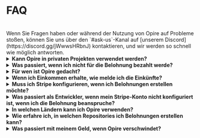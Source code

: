 
# FAQ

<br/>
<InfoPanel>
    Wenn Sie Fragen haben oder während der Nutzung von Opire auf Probleme stoßen, können Sie uns über den `#ask-us`-Kanal auf [unserem Discord](https://discord.gg/jWwwsHRbnJ) kontaktieren, und wir werden so schnell wie möglich antworten.
</InfoPanel>
<br/>

<details>
    <summary><strong>Kann Opire in privaten Projekten verwendet werden?</strong></summary>
    <div style={{ marginTop: '10px' }}>
        Ja, unsere Befehle können innerhalb privater Projekte verwendet werden, aber es gibt ein Detail zu beachten.
        
        Die erstellten Belohnungen werden auf der Opire-Plattform angezeigt, aber Entwickler ohne Zugriff auf das Projekt können nicht versuchen, die Probleme zu lösen oder die Belohnungen zu beanspruchen.
        
        Wenn externe Personen zusammenarbeiten möchten, müssen sie sich direkt mit dem Projektadministrator in Verbindung setzen, um Zugang anzufordern.
    </div>
</details>

<details>
    <summary><strong>Was passiert, wenn ich nicht für die Belohnung bezahlt werde?</strong></summary>
    <div style={{ marginTop: '10px' }}>
        Wenn Sie sich in dieser Situation befinden, tut uns das für das, was passiert ist, leid 💔
        
        Versuchen Sie zunächst, mit dem Belohnungsersteller zu kommunizieren. Möglicherweise ist ihm nicht bewusst, dass er Sie bereits bezahlen kann, er hat vergessen oder konnte dies bisher noch nicht tun. Wir vertrauen auf die Gemeinschaft und ihre Fähigkeit, Konflikte durch Dialog zu lösen.

        Opire ist ein Werkzeug, das für die Gemeinschaft entwickelt wurde, und wir hoffen, dass es auf die richtige Weise verwendet wird. Wir verstehen, dass dies nicht immer der Fall ist, und für Situationen, in denen ein Benutzer viele Belohnungen erstellt hat, die er nicht bezahlen möchte, verfügt Opire über Algorithmen, die ein solches Verhalten erkennen, und deaktiviert den Benutzer, um weiteren Schaden für die Gemeinschaft zu vermeiden. Diese Benutzer können keine weiteren Belohnungen erstellen, bis sie die Zahlung für die ausstehenden vorgenommen haben.
    </div>
</details>

<details>
    <summary><strong>Für wen ist Opire gedacht?</strong></summary>
    <div style={{ marginTop: '10px' }}>
        Mehrere Gruppen können von Opire profitieren:

        - <strong>Entwickler:</strong> Es ist eine Gelegenheit, zusätzliches Einkommen zu verdienen, ohne an Zeitpläne oder umständliche Verfahren gebunden zu sein. Darüber hinaus verbessern Sie Ihre Fähigkeiten, indem Sie reale Probleme in verschiedenen Sprachen lösen.
        - <strong>Unternehmen:</strong> Wir erleichtern die Problemlösung in Ihren Projektabhängigkeiten, ohne Ihr Entwicklungsteam einzubeziehen. Auf diese Weise können Sie Ihre Kosten optimieren, indem Sie Ressourcen auf das konzentrieren, was für das Unternehmen einen Mehrwert bietet.
        - <strong>Code-Eigentümer von Open-Source-Projekten:</strong> Sie können Opire nutzen, um Ihre Community zu vergrößern und Ihr Projekt mit Beiträgen anderer Entwickler am Leben zu halten. Außerdem, wenn andere Belohnungen für Ihr Projekt erstellen, erhalten Sie zusätzliches Einkommen, um Ihnen für Ihren Einfluss auf die Open-Source-Welt zu danken.
        - <strong>Open-Source-Enthusiasten:</strong> Im Gegensatz zu Spendenplattformen sind Belohnungen auf Opire mit einem echten Projektproblem verbunden, das direkt die Verbesserung der Codequalität beeinflusst. Sie werden kein anonymer Spender sein, sondern aktiv an der Verbesserung und dem Wachstum des Projekts teilnehmen.
    </div>
</details>

<details>
    <summary><strong>Wenn ich Einkommen erhalte, wie melde ich die Einkünfte?</strong></summary>
    <div style={{ marginTop: '10px' }}>
        Da Sie Einkommen aus der ganzen Welt erhalten können, können wir keine Lösung bereitstellen, die den Anforderungen jedes Landes entspricht (es liegt außerhalb unseres Bereichs).
        
        Die Person, die das Einkommen erhält, ist dafür verantwortlich, die Gesetzgebung ihres Landes einzuhalten und es gegebenenfalls wie erforderlich anzugeben. Sie können eine Liste Ihrer Einkünfte direkt aus Ihrem Stripe-Konto erhalten.
    </div>
</details>

<details>
    <summary><strong>Muss ich Stripe konfigurieren, wenn ich Belohnungen erstellen möchte?</strong></summary>
    <div style={{ marginTop: '10px' }}>
        Nein.
        
        Sie müssen nur dann eine Zahlungsmethode eingeben, wenn Sie die Belohnungen bezahlen, die Sie zuvor erstellt haben.
    </div>
</details>

<details>
    <summary><strong>Was passiert als Entwickler, wenn mein Stripe-Konto nicht konfiguriert ist, wenn ich die Belohnung beanspruche?</strong></summary>
    <div style={{ marginTop: '10px' }}>
        Wenn jemand versucht hat, Sie zu bezahlen, Ihr Stripe-Konto jedoch nicht konfiguriert war, kann die Zahlung nicht verarbeitet werden, und wir benachrichtigen Sie, Ihr Konto zu konfigurieren. Sobald konfiguriert, kontaktieren Sie den Belohnungsersteller und fordern Sie ihn auf, den Zahlungsvorgang erneut zu versuchen.
    </div>
</details>

<details>
    <summary><strong>In welchen Ländern kann ich Opire verwenden?</strong></summary>
    <div style={{ marginTop: '10px' }}>
        Opire verbietet seinen Gebrauch nicht explizit in einem bestimmten Land. Wenn jedoch ein Zahlungsanbieter wie Stripe verwendet wird, unterliegt der Benutzer den von Stripe auferlegten Bedingungen.

        Stellen Sie vor der Erstellung einer Belohnung sicher, dass Ihr Land von Stripe unterstützt wird. [Stellen Sie sicher, dass Ihr Land von Stripe unterstützt wird](https://stripe.com/global).
    </div>
</details>

<details>
    <summary><strong>Wie erfahre ich, in welchen Repositories ich Belohnungen erstellen kann?</strong></summary>
    <div style={{ marginTop: '10px' }}>
        Auf der [Projekte-Seite](https://app.opire.dev/projects) innerhalb von Opire können Sie die Repositories sehen, in denen unsere App installiert ist, und Sie können beliebig viele Belohnungen innerhalb dieser Repositories erstellen.

        Verwenden Sie die Suchleiste, um Ihr Lieblingsprojekt zu finden, und wenn Sie es nicht finden können, kontaktieren Sie den Besitzer des Repositories, um [unsere App zu installieren](/overview/install-app).
    </div>
</details>

<details>
    <summary><strong>Was passiert mit meinem Geld, wenn Opire verschwindet?</strong></summary>
    <div style={{ marginTop: '10px' }}>
       Sie würden keinen einzigen Cent verlieren.

       Bei Opire behalten wir keine Gelder für zukünftige Verwendung. Ihr Geld wird immer in Ihren Händen bleiben, bis Sie sich entscheiden, den Entwickler zu bezahlen.
       
       Wir werden Sie auch nicht nach Ihrer Kreditkarte oder Bankdaten fragen. Wir haben keinen Zugriff auf diese Daten (und möchten ihn auch nicht), daher gibt es nie unerwartete Zahlungen.
       
       Wenn Sie eine Zahlung auf Opire vornehmen, wird alles über Stripe abgewickelt, und die Entwickler erhalten ihren Anteil direkt. Opire behält nur den entsprechenden Prozentsatz für unsere Gebühr ein, wenn Belohnungen-/Trinkgeld-Zahlungen verarbeitet werden.
    </div>
</details>
